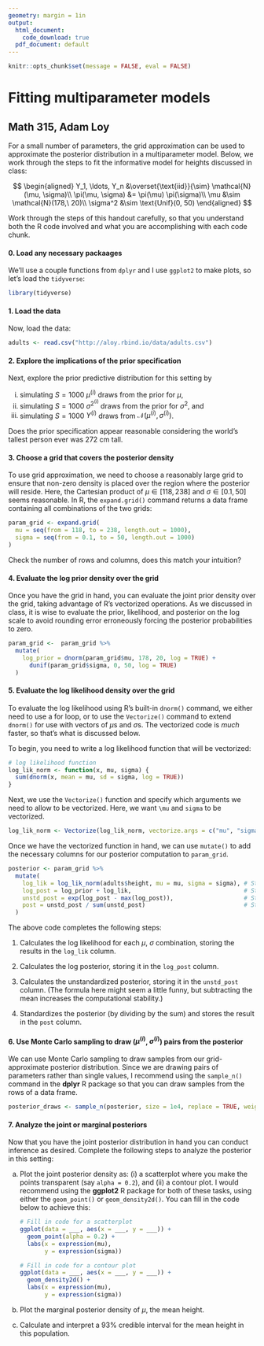 ```yaml
---
geometry: margin = 1in
output:
  html_document:
    code_download: true
  pdf_document: default
---
```



```r
knitr::opts_chunk$set(message = FALSE, eval = FALSE)
```

\pagenumbering{gobble} 

# Fitting multiparameter models
## Math 315, Adam Loy

For a small number of parameters, the grid approximation can be used to approximate the posterior distribution in a multiparameter model. Below, we work through the steps to fit the informative model for heights discussed in class:

$$
\begin{aligned}
Y_1, \ldots, Y_n &\overset{\text{iid}}{\sim} \mathcal{N}(\mu, \sigma)\\
\pi(\mu, \sigma) &= \pi(\mu) \pi(\sigma)\\
\mu &\sim \mathcal{N}(178,\ 20)\\
\sigma^2 &\sim \text{Unif}(0, 50)
\end{aligned}
$$

Work through the steps of this handout carefully, so that you understand both the R code involved and what you are accomplishing with each code chunk.

#### 0. Load any necessary packaages

We'll use a couple functions from `dplyr` and I use `ggplot2` to make plots, so let's load the `tidyverse`:

```r
library(tidyverse)
```


#### 1. Load the data

Now, load the data:

```r
adults <- read.csv("http://aloy.rbind.io/data/adults.csv")
```

#### 2. Explore the implications of the prior specification

Next, explore the prior predictive distribution for this setting by

i. simulating $S=1000$ $\mu^{(i)}$ draws from the prior for $\mu$,
ii. simulating $S=1000$ $\sigma^{2^{(i)}}$ draws from the prior for $\sigma^2$, and
iii. simulating $S=1000$ $Y^{(i)}$ draws from $\mathcal{N}(\mu^{(i)}, \sigma^{{(i)}})$.

Does the prior specification appear reasonable considering the world's tallest person ever was 272 cm tall.



#### 3. Choose a grid that covers the posterior density

To use grid approximation, we need to choose a reasonably large grid to ensure that non-zero density is placed over the region where the posterior will reside. Here, the Cartesian product of $\mu \in [118, 238]$ and $\sigma \in [0.1, 50]$ seems reasonable. In R, the `expand.grid()` command returns a data frame containing all combinations of the two grids:

```r
param_grid <- expand.grid(
  mu = seq(from = 118, to = 238, length.out = 1000), 
  sigma = seq(from = 0.1, to = 50, length.out = 1000)
)
```

Check the number of rows and columns, does this match your intuition?

#### 4. Evaluate the log prior density over the grid

Once you have the grid in hand, you can evaluate the joint prior density over the grid, taking advantage of R's vectorized operations. As we discussed in class, it is wise to evaluate the prior, likelihood, and posterior on the log scale to avoid rounding error erroneously forcing the posterior probabilities to zero.

```r
param_grid <-  param_grid %>%
  mutate(
    log_prior = dnorm(param_grid$mu, 178, 20, log = TRUE) +
      dunif(param_grid$sigma, 0, 50, log = TRUE)
  )
```


#### 5. Evaluate the log likelihood density over the grid

To evaluate the log likelihood using R's built-in `dnorm()` command, we either need to use a for loop, or to use the `Vectorize()` command to extend `dnorm()` for use with vectors of $\mu$s and $\sigma$s. The vectorized code is *much* faster, so that's what is discussed below.

To begin, you need to write a log likelihood function that will be vectorized:
```r
# log likelihood function
log_lik_norm <- function(x, mu, sigma) {
  sum(dnorm(x, mean = mu, sd = sigma, log = TRUE))
}
```


Next, we use the `Vectorize()` function and specify which arguments we need to allow to be vectorized. Here, we want `\mu` and `sigma` to be vectorized.
```r
log_lik_norm <- Vectorize(log_lik_norm, vectorize.args = c("mu", "sigma"))
```

Once we have the vectorized function in hand, we can use `mutate()` to add the necessary columns for our posterior computation to `param_grid`.

```r
posterior <- param_grid %>%
  mutate(
    log_lik = log_lik_norm(adults$height, mu = mu, sigma = sigma), # Step 1
    log_post = log_prior + log_lik,                                # Step 2
    unstd_post = exp(log_post - max(log_post)),                    # Step 3
    post = unstd_post / sum(unstd_post)                            # Step 4
  )
```

The above code completes the following steps:

1. Calculates the log likelihood for each $\mu$, $\sigma$ combination, storing the results in the `log_lik` column.

2. Calculates the log posterior, storing it in the `log_post` column.

3. Calculates the unstandardized posterior, storing it in the `unstd_post` column. (The formula here might seem a little funny, but subtracting the mean increases the computational stability.)

4. Standardizes the posterior (by dividing by the sum) and stores the result in the `post` column.


#### 6. Use Monte Carlo sampling to draw ($\mu^{(i)}$, $\sigma^{{(i)}}$) pairs from the posterior

We can use Monte Carlo sampling to draw samples from our grid-approximate posterior distribution. Since we are drawing pairs of parameters rather than single values, I recommend using the `sample_n()` command in the **dplyr** R package so that you can draw samples from the rows of a data frame.

```r
posterior_draws <- sample_n(posterior, size = 1e4, replace = TRUE, weight = post)
```

#### 7. Analyze the joint or marginal posteriors

Now that you have the joint posterior distribution in hand you can conduct inference as desired. Complete the following steps to analyze the posterior in this setting:

a. Plot the joint posterior density as: (i) a scatterplot where you make the points transparent (say `alpha = 0.2`), and (ii) a contour plot. I would recommend using the **ggplot2** R package for both of these tasks, using either the `geom_point()` or `geom_density2d()`. You can fill in the code below to achieve this:

    ```r
    # Fill in code for a scatterplot
    ggplot(data = ___, aes(x = ___, y = ___)) +
      geom_point(alpha = 0.2) +
      labs(x = expression(mu),
           y = expression(sigma))
    
    # Fill in code for a contour plot
    ggplot(data = ___, aes(x = ___, y = ___)) +
      geom_density2d() +
      labs(x = expression(mu),
           y = expression(sigma))
    ```


b. Plot the marginal posterior density of $\mu$, the mean height.

c. Calculate and interpret a 93% credible interval for the mean height in this population.